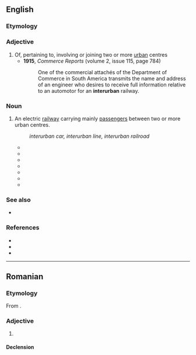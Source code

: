 ==English==

===Etymology===
{{prefix|en|inter|urban}}

===Adjective===
{{en-adj|-}}

# Of, pertaining to, involving or joining two or more [[urban]] centres
#* '''1915''', ''Commerce Reports'' (volume 2, issue 115, page 784)
#*: One of the commercial attachés of the Department of Commerce in South America transmits the name and address of an engineer who desires to receive full information relative to an automotor for an '''interurban''' railway.

===Noun===
{{en-noun}}

# {{lb|en|rail|US}} An electric [[railway]] carrying mainly [[passenger]]s between two or more urban centres.
#: ''interurban car, interurban line, interurban railroad''
#* {{quote-book|en|title=The Traffic Problems of Interurban Electric Railroads| page=7| author=Thomas Conway (Jr.)| year=1909| passage=On the steam roads, the engine, representing with its tender an enormous weight, is required to generate enough power not only for its own propulsion, but drag after it a train of cars. Several important consequences result from this difference between steam and electric traction. First, on the electric railway single cars may be used, taking their power as required under such headway as may be required to accommodate the traffic, while the steam engine must for the sake of economy be loaded somewhere near its capacity, so that the service is necessarily less frequent than that offered by the '''interurban'''.}}
#* {{quote-journal|en|journal=Records and Briefs of the United States Supreme Court| page=20| passage=Q. Took the '''interurban''' at Denison? A. Yes, sir. Q. And went from there to McKinney on the '''interurban'''?| year=1916}}
#* {{quote-journal|en|journal=Records and Briefs of the United States Supreme Court| page=117| year=1919| passagege=The act was elective and included the hazardous employments listed (they fill 112 pages of print) and include railroads, mines, '''interurbans''', logging, iron and steel manufacture, packing houses, construction work, etc., etc.}}
#* {{quote-journal|en|title=Corporation Annual Reports to Shareholders| author=Southern Pacific Company| page=30| year=| passage=... but debits and credits arising from the operation of such street electric passenger railways, including railways commonly called '''interurbans''', as are at the time of the agreement not under Federal control, shall be excluded.}}
#* {{quote-journal|en|journal=The Union Pacific Magazine| volume=6| page=13| year=1927| passage=Returning to Seattle we took the interurban to Everett, 32 miles north, $1.30 for the round trip}}
#* {{quote-journal|en|journal=Canadian Transportation and Distribution Management| volume=53| year=| page=15| passage=In 1945, Vancouver had 347 street cars (not counting '''interurbans''')}}
#* {{quote-book|en|title=Interurban Limited| page=8| author=Felix E. Reifschneider| year=1960| page=8| passage=Why did people ride the '''interurban'''? No one knows. If you had asked a rider, he might have said "Fast, convenient, comfortable, economical“ – yet those are the same reasons that people give for riding in automobiles.}}

===See also===
* {{l|en|intraurban}}

===References===
* {{R:OneLook}}
* {{pedia}}
* {{R:Century 1911}}

----

==Romanian==

===Etymology===
From {{bor|ro|fr|interurbain}}.

===Adjective===
{{ro-adj}}

# {{l|en|interurban}}

====Declension====
{{ro-decl-adj}}